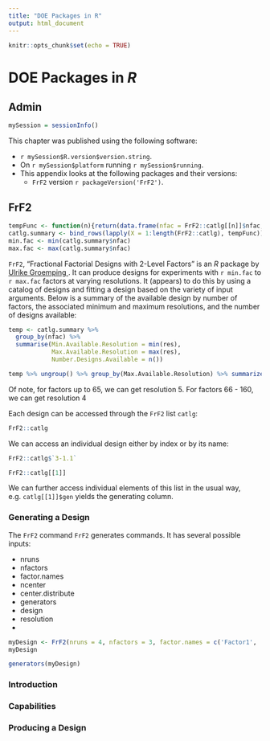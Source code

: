 ```yaml
---
title: "DOE Packages in R"
output: html_document
---
```


```r
knitr::opts_chunk$set(echo = TRUE)
```

# DOE Packages in *R* {-}

## Admin

```r
mySession = sessionInfo()
```

This chapter was published using the following software:

* `r mySession$R.version$version.string`.
* On `r mySession$platform` running `r mySession$running`.
* This appendix looks at the following packages and their versions:
    * `FrF2` version `r packageVersion('FrF2')`.

## FrF2

```r
tempFunc <- function(n){return(data.frame(nfac = FrF2::catlg[[n]]$nfac, res = FrF2::catlg[[n]]$res))}
catlg.summary <- bind_rows(lapply(X = 1:length(FrF2::catlg), tempFunc))
min.fac <- min(catlg.summary$nfac)
max.fac <- max(catlg.summary$nfac)
```

`FrF2`, "Fractional Factorial Designs with 2-Level Factors" is an *R* package by <a href = "http://prof.beuth-hochschule.de/groemping/software/versuchsplanung/"> Ulrike Groemping </a>.  It can produce designs for experiments with `r min.fac` to `r max.fac` factors at varying resolutions.  It (appears) to do this by using a catalog of designs and fitting a design based on the variety of input arguments.  Below is a summary of the available design by number of factors, the associated minimum and maximum resolutions, and the number of designs available:

```r
temp <- catlg.summary %>% 
  group_by(nfac) %>% 
  summarise(Min.Available.Resolution = min(res), 
            Max.Available.Resolution = max(res), 
            Number.Designs.Available = n()) 

temp %>% ungroup() %>% group_by(Max.Available.Resolution) %>% summarize(nfac = max(nfac)) %>% arrange(nfac) %>% filter(nfac > 3) %>% select(nfac, Max.Available.Resolution)
```

Of note, for factors up to 65, we can get resolution 5.  For factors 66 - 160, we can get resolution 4

Each design can be accessed through the `FrF2` list `catlg`:

```r
FrF2::catlg
```

We can access an individual design either by index or by its name:

```r
FrF2::catlg$`3-1.1`

FrF2::catlg[[1]]
```

We can further access individual elements of this list in the usual way, e.g. `catlg[[1]]$gen` yields the generating column.

### Generating a Design

The `FrF2` command `FrF2` generates commands.  It has several possible inputs:

* nruns
* nfactors
* factor.names
* ncenter
* center.distribute
* generators
* design
* resolution
* 


```r
myDesign <- FrF2(nruns = 4, nfactors = 3, factor.names = c('Factor1', 'Factor2', 'Factor3'))
myDesign

generators(myDesign)
```

### Introduction

### Capabilities

### Producing a Design

### 
